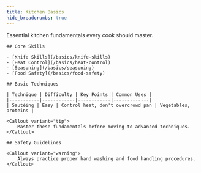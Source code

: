 ```yaml
---
title: Kitchen Basics
hide_breadcrumbs: true
---
```



<div className="mt-8">
    Essential kitchen fundamentals every cook should master.

    ## Core Skills

    - [Knife Skills](/basics/knife-skills)
    - [Heat Control](/basics/heat-control)
    - [Seasoning](/basics/seasoning)
    - [Food Safety](/basics/food-safety)

    ## Basic Techniques

    | Technique | Difficulty | Key Points | Common Uses |
    |-----------|------------|------------|-------------|
    | Sautéing | Easy | Control heat, don't overcrowd pan | Vegetables, proteins |

    <Callout variant="tip">
        Master these fundamentals before moving to advanced techniques.
    </Callout>

    ## Safety Guidelines

    <Callout variant="warning">
        Always practice proper hand washing and food handling procedures.
    </Callout>
</div>